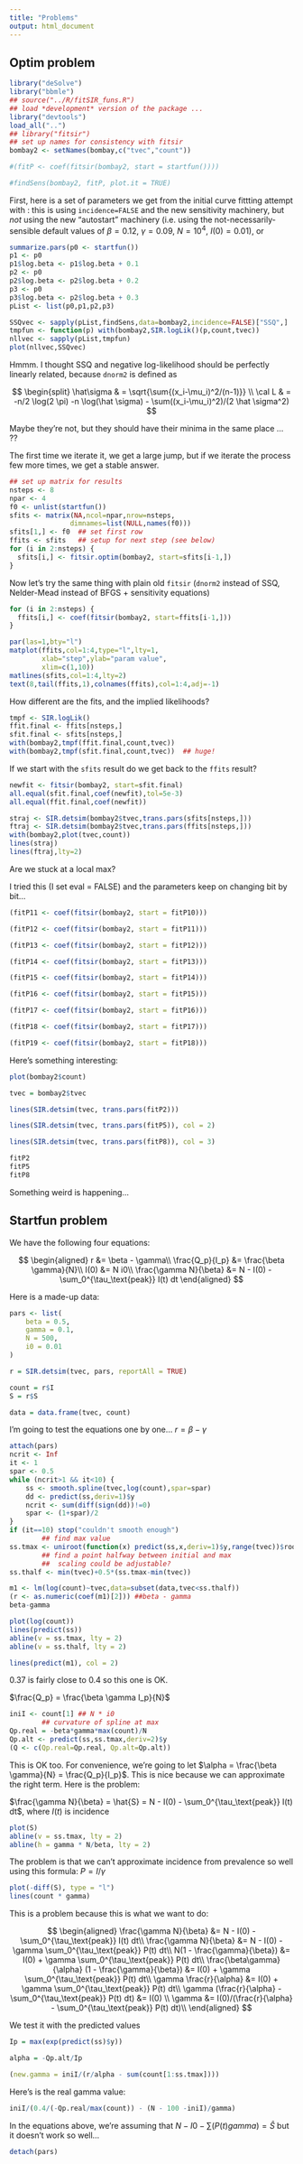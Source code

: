 ```yaml
---
title: "Problems"
output: html_document
---
```


## Optim problem

```r
library("deSolve")
library("bbmle")
## source("../R/fitSIR_funs.R")
## load *development* version of the package ...
library("devtools")
load_all("..")
## library("fitsir")
## set up names for consistency with fitsir
bombay2 <- setNames(bombay,c("tvec","count"))

#(fitP <- coef(fitsir(bombay2, start = startfun())))

#findSens(bombay2, fitP, plot.it = TRUE)
```

First, here is a set of parameters we get from the initial curve fittting attempt with \code{optim()}:
this is using `incidence=FALSE` and the new sensitivity machinery, but *not* using the new "autostart"
machinery (i.e. using the not-necessarily-sensible
default values of $\beta=0.12$, $\gamma=0.09$, $N=10^4$, $I(0)=0.01$), or

```r
summarize.pars(p0 <- startfun())
p1 <- p0
p1$log.beta <- p1$log.beta + 0.1
p2 <- p0
p2$log.beta <- p2$log.beta + 0.2
p3 <- p0
p3$log.beta <- p2$log.beta + 0.3
pList <- list(p0,p1,p2,p3)
```

```r
SSQvec <- sapply(pList,findSens,data=bombay2,incidence=FALSE)["SSQ",]
tmpfun <- function(p) with(bombay2,SIR.logLik()(p,count,tvec))
nllvec <- sapply(pList,tmpfun)
plot(nllvec,SSQvec)
```

Hmmm.  I thought SSQ and negative log-likelihood should be perfectly linearly related, because `dnorm2` is defined as

$$
\begin{split}
\hat\sigma & = \sqrt{\sum{(x_i-\mu_i)^2/(n-1)}} \\
\cal L & = -n/2 \log(2 \pi) -n \log(\hat \sigma) - \sum((x_i-\mu_i)^2)/(2 \hat \sigma^2)
$$

Maybe they're not, but they should have their minima in the same place ... ??

The first time we iterate it, we get a large jump, but if we iterate the process few more times, we get a stable answer.

```r
## set up matrix for results
nsteps <- 8
npar <- 4
f0 <- unlist(startfun())
sfits <- matrix(NA,ncol=npar,nrow=nsteps,
               dimnames=list(NULL,names(f0)))
sfits[1,] <- f0  ## set first row
ffits <- sfits   ## setup for next step (see below)
for (i in 2:nsteps) {
  sfits[i,] <- fitsir.optim(bombay2, start=sfits[i-1,])
}
```

Now let's try the same thing with plain old `fitsir` (`dnorm2` instead of SSQ, Nelder-Mead
instead of BFGS + sensitivity equations)

```r
for (i in 2:nsteps) {
  ffits[i,] <- coef(fitsir(bombay2, start=ffits[i-1,]))
}
```

```r
par(las=1,bty="l")
matplot(ffits,col=1:4,type="l",lty=1,
        xlab="step",ylab="param value",
        xlim=c(1,10))
matlines(sfits,col=1:4,lty=2)
text(8,tail(ffits,1),colnames(ffits),col=1:4,adj=-1)
```

How different are the fits, and the implied likelihoods?
```r
tmpf <- SIR.logLik()
ffit.final <- ffits[nsteps,]
sfit.final <- sfits[nsteps,]
with(bombay2,tmpf(ffit.final,count,tvec))
with(bombay2,tmpf(sfit.final,count,tvec))  ## huge!
```

If we start with the `sfits` result do we get back to the `ffits` result?
```r
newfit <- fitsir(bombay2, start=sfit.final)
all.equal(sfit.final,coef(newfit),tol=5e-3)
all.equal(ffit.final,coef(newfit))
```

```r
straj <- SIR.detsim(bombay2$tvec,trans.pars(sfits[nsteps,]))
ftraj <- SIR.detsim(bombay2$tvec,trans.pars(ffits[nsteps,]))
with(bombay2,plot(tvec,count))
lines(straj)
lines(ftraj,lty=2)
```
Are we stuck at a local max?


I tried this (I set eval = FALSE) and the parameters keep on changing bit by bit...

```r
(fitP11 <- coef(fitsir(bombay2, start = fitP10)))

(fitP12 <- coef(fitsir(bombay2, start = fitP11)))

(fitP13 <- coef(fitsir(bombay2, start = fitP12)))

(fitP14 <- coef(fitsir(bombay2, start = fitP13)))

(fitP15 <- coef(fitsir(bombay2, start = fitP14)))

(fitP16 <- coef(fitsir(bombay2, start = fitP15)))

(fitP17 <- coef(fitsir(bombay2, start = fitP16)))

(fitP18 <- coef(fitsir(bombay2, start = fitP17)))

(fitP19 <- coef(fitsir(bombay2, start = fitP18)))
```

Here's something interesting:

```r

plot(bombay2$count)

tvec = bombay2$tvec

lines(SIR.detsim(tvec, trans.pars(fitP2)))

lines(SIR.detsim(tvec, trans.pars(fitP5)), col = 2)

lines(SIR.detsim(tvec, trans.pars(fitP8)), col = 3)

fitP2
fitP5
fitP8
```

Something weird is happening...

## Startfun problem

We have the following four equations:

$$
\begin{aligned}
r &= \beta - \gamma\\
\frac{Q_p}{I_p} &= \frac{\beta \gamma}{N}\\
I(0) &= N i0\\
\frac{\gamma N}{\beta} &= N - I(0) - \sum_0^{\tau_\text{peak}} I(t) dt
\end{aligned}
$$

Here is a made-up data:

```r

pars <- list(
	beta = 0.5,
	gamma = 0.1,
	N = 500,
	i0 = 0.01
)

r = SIR.detsim(tvec, pars, reportAll = TRUE)

count = r$I
S = r$S

data = data.frame(tvec, count)

```

I'm going to test the equations one by one...
$r = \beta - \gamma$

```r
attach(pars)
ncrit <- Inf
it <- 1
spar <- 0.5
while (ncrit>1 && it<10) {
	ss <- smooth.spline(tvec,log(count),spar=spar)
	dd <- predict(ss,deriv=1)$y
	ncrit <- sum(diff(sign(dd))!=0)
	spar <- (1+spar)/2
}
if (it==10) stop("couldn't smooth enough")
		## find max value
ss.tmax <- uniroot(function(x) predict(ss,x,deriv=1)$y,range(tvec))$root
		## find a point halfway between initial and max
		##  scaling could be adjustable?
ss.thalf <- min(tvec)+0.5*(ss.tmax-min(tvec))

m1 <- lm(log(count)~tvec,data=subset(data,tvec<ss.thalf))
(r <- as.numeric(coef(m1)[2])) ##beta - gamma
beta-gamma

plot(log(count))
lines(predict(ss))
abline(v = ss.tmax, lty = 2)
abline(v = ss.thalf, lty = 2)

lines(predict(m1), col = 2)

```

0.37 is fairly close to 0.4 so this one is OK.

$\frac{Q_p} = \frac{\beta \gamma I_p}{N}$

```r

iniI <- count[1] ## N * i0
	    ## curvature of spline at max
Qp.real = -beta*gamma*max(count)/N
Qp.alt <- predict(ss,ss.tmax,deriv=2)$y
(Q <- c(Qp.real=Qp.real, Qp.alt=Qp.alt))

```

This is OK too. For convenience, we're going to let $\alpha = \frac{\beta \gamma}{N} = \frac{Q_p}{I_p}$. This is nice because we can approximate the right term. Here is the problem:

$\frac{\gamma N}{\beta} = \hat{S} = N - I(0) - \sum_0^{\tau_\text{peak}} I(t) dt$, where $I(t)$ is incidence

```r

plot(S)
abline(v = ss.tmax, lty = 2)
abline(h = gamma * N/beta, lty = 2)

```

The problem is that we can't approximate incidence from prevalence so well using this formula: $P = I/\gamma$

```r
plot(-diff(S), type = "l")
lines(count * gamma)
```

This is a problem because this is what we want to do:

$$
\begin{aligned}
\frac{\gamma N}{\beta} &= N - I(0) - \sum_0^{\tau_\text{peak}} I(t) dt\\
\frac{\gamma N}{\beta} &= N - I(0) - \gamma \sum_0^{\tau_\text{peak}}  P(t) dt\\
N(1 - \frac{\gamma}{\beta})  &= I(0) + \gamma \sum_0^{\tau_\text{peak}}  P(t) dt\\
\frac{\beta\gamma}{\alpha} (1 - \frac{\gamma}{\beta})  &= I(0) + \gamma \sum_0^{\tau_\text{peak}}  P(t) dt\\
\gamma \frac{r}{\alpha} &= I(0) + \gamma \sum_0^{\tau_\text{peak}}  P(t) dt\\
\gamma (\frac{r}{\alpha} - \sum_0^{\tau_\text{peak}}  P(t) dt) &= I(0) \\
\gamma  &= I(0)/(\frac{r}{\alpha} - \sum_0^{\tau_\text{peak}}  P(t) dt)\\
\end{aligned}
$$

We test it with the predicted values

```r
Ip = max(exp(predict(ss)$y))

alpha = -Qp.alt/Ip

(new.gamma = iniI/(r/alpha - sum(count[1:ss.tmax])))

```

Here's is the real gamma value:

```r
iniI/(0.4/(-Qp.real/max(count)) - (N - 100 -iniI)/gamma)
```

In the equations above, we're assuming that $N  - I0 - \sum (P(t) gamma) = \hat{S}$ but it doesn't work so well...

```r
detach(pars)
```

